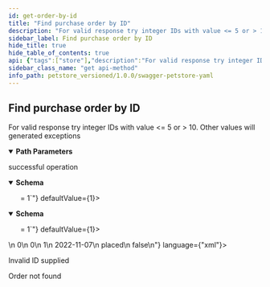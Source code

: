 ```yaml
---
id: get-order-by-id
title: "Find purchase order by ID"
description: "For valid response try integer IDs with value <= 5 or > 10. Other values will generated exceptions"
sidebar_label: Find purchase order by ID
hide_title: true
hide_table_of_contents: true
api: {"tags":["store"],"description":"For valid response try integer IDs with value <= 5 or > 10. Other values will generated exceptions","operationId":"getOrderById","parameters":[{"name":"orderId","in":"path","description":"ID of pet that needs to be fetched","required":true,"schema":{"type":"integer","format":"int64","minimum":1,"maximum":5}}],"responses":{"200":{"description":"successful operation","content":{"application/json":{"schema":{"type":"object","properties":{"id":{"description":"Order ID","allOf":[{"type":"integer","format":"int64","readOnly":true}]},"petId":{"description":"Pet ID","allOf":[{"type":"integer","format":"int64","readOnly":true}]},"quantity":{"type":"integer","format":"int32","minimum":1,"default":1},"shipDate":{"description":"Estimated ship date","type":"string","format":"date-time"},"status":{"type":"string","description":"Order Status","enum":["placed","approved","delivered"]},"complete":{"description":"Indicates whenever order was completed or not","type":"boolean","default":false,"readOnly":true},"requestId":{"description":"Unique Request Id","type":"string","writeOnly":true}},"xml":{"name":"Order"}}},"application/xml":{"schema":{"type":"object","properties":{"id":{"description":"Order ID","allOf":[{"type":"integer","format":"int64","readOnly":true}]},"petId":{"description":"Pet ID","allOf":[{"type":"integer","format":"int64","readOnly":true}]},"quantity":{"type":"integer","format":"int32","minimum":1,"default":1},"shipDate":{"description":"Estimated ship date","type":"string","format":"date-time"},"status":{"type":"string","description":"Order Status","enum":["placed","approved","delivered"]},"complete":{"description":"Indicates whenever order was completed or not","type":"boolean","default":false,"readOnly":true},"requestId":{"description":"Unique Request Id","type":"string","writeOnly":true}},"xml":{"name":"Order"}}}}},"400":{"description":"Invalid ID supplied"},"404":{"description":"Order not found"}},"method":"get","path":"/store/order/{orderId}","servers":[{"url":"https://petstore.swagger.io/v2","description":"Default server"},{"url":"https://petstore.swagger.io/sandbox","description":"Sandbox server"}],"securitySchemes":{"petstore_auth":{"description":"Get access to data while protecting your account credentials.\nOAuth2 is also a safer and more secure way to give you access.\n","type":"oauth2","flows":{"implicit":{"authorizationUrl":"http://petstore.swagger.io/api/oauth/dialog","scopes":{"write:pets":"modify pets in your account","read:pets":"read your pets"}}}},"api_key":{"description":"For this sample, you can use the api key `special-key` to test the authorization filters.\n","type":"apiKey","name":"api_key","in":"header"}},"info":{"description":"This is a sample server Petstore server.\nYou can find out more about Swagger at\n[http://swagger.io](http://swagger.io) or on [irc.freenode.net, #swagger](http://swagger.io/irc/).\nFor this sample, you can use the api key `special-key` to test the authorization filters.\n\n## Introduction\nThis API is documented in **OpenAPI format** and is based on\n[Petstore sample](http://petstore.swagger.io/) provided by [swagger.io](http://swagger.io) team.\nIt was **extended** to illustrate features of [generator-openapi-repo](https://github.com/Rebilly/generator-openapi-repo)\ntool and [ReDoc](https://github.com/Redocly/redoc) documentation. In addition to standard\nOpenAPI syntax we use a few [vendor extensions](https://github.com/Redocly/redoc/blob/master/docs/redoc-vendor-extensions.md).\n\n## OpenAPI Specification\nThis API is documented in **OpenAPI format** and is based on\n[Petstore sample](http://petstore.swagger.io/) provided by [swagger.io](http://swagger.io) team.\nIt was **extended** to illustrate features of [generator-openapi-repo](https://github.com/Rebilly/generator-openapi-repo)\ntool and [ReDoc](https://github.com/Redocly/redoc) documentation. In addition to standard\nOpenAPI syntax we use a few [vendor extensions](https://github.com/Redocly/redoc/blob/master/docs/redoc-vendor-extensions.md).\n\n## Cross-Origin Resource Sharing\nThis API features Cross-Origin Resource Sharing (CORS) implemented in compliance with  [W3C spec](https://www.w3.org/TR/cors/).\nAnd that allows cross-domain communication from the browser.\nAll responses have a wildcard same-origin which makes them completely public and accessible to everyone, including any code on any site.\n\n## Authentication\n\nPetstore offers two forms of authentication:\n  - API Key\n  - OAuth2\nOAuth2 - an open protocol to allow secure authorization in a simple\nand standard method from web, mobile and desktop applications.\n","version":"1.0.0","title":"Swagger Petstore YAML","termsOfService":"http://swagger.io/terms/","contact":{"name":"API Support","email":"apiteam@swagger.io","url":"https://github.com/Redocly/redoc"},"x-logo":{"url":"https://redocly.github.io/redoc/petstore-logo.png","altText":"Petstore logo"},"license":{"name":"Apache 2.0","url":"http://www.apache.org/licenses/LICENSE-2.0.html"}},"postman":{"name":"Find purchase order by ID","description":{"content":"For valid response try integer IDs with value <= 5 or > 10. Other values will generated exceptions","type":"text/plain"},"url":{"path":["store","order",":orderId"],"host":["{{baseUrl}}"],"query":[],"variable":[{"disabled":false,"description":{"content":"(Required) ID of pet that needs to be fetched","type":"text/plain"},"type":"any","value":"","key":"orderId"}]},"header":[{"key":"Accept","value":"application/json"}],"method":"GET"}}
sidebar_class_name: "get api-method"
info_path: petstore_versioned/1.0.0/swagger-petstore-yaml
---
```



## Find purchase order by ID



For valid response try integer IDs with value <= 5 or > 10. Other values will generated exceptions

<details style={{"marginBottom":"1rem"}} data-collapsed={false} open={true}><summary style={{}}><strong>Path Parameters</strong></summary><div><ul><ParamsItem className={"paramsItem"} param={{"name":"orderId","in":"path","description":"ID of pet that needs to be fetched","required":true,"schema":{"type":"integer","format":"int64","minimum":1,"maximum":5}}}></ParamsItem></ul></div></details><div><ApiTabs><TabItem label={"200"} value={"200"}><div>

successful operation

</div><div><MimeTabs schemaType={"response"}><TabItem label={"application/json"} value={"application/json"}><SchemaTabs><TabItem label={"Schema"} value={"Schema"}><details style={{}} data-collapsed={false} open={true}><summary style={{"textAlign":"left"}}><strong>Schema</strong></summary><div style={{"textAlign":"left","marginLeft":"1rem"}}></div><ul style={{"marginLeft":"1rem"}}><SchemaItem collapsible={false} name={"id"} required={false} schemaDescription={undefined} schemaName={"object"} qualifierMessage={undefined} defaultValue={undefined}></SchemaItem><SchemaItem collapsible={false} name={"petId"} required={false} schemaDescription={undefined} schemaName={"object"} qualifierMessage={undefined} defaultValue={undefined}></SchemaItem><SchemaItem collapsible={false} name={"quantity"} required={false} schemaDescription={undefined} schemaName={"int32"} qualifierMessage={"**Possible values:** `>= 1`"} defaultValue={1}></SchemaItem><SchemaItem collapsible={false} name={"shipDate"} required={false} schemaDescription={"Estimated ship date"} schemaName={"date-time"} qualifierMessage={undefined} defaultValue={undefined}></SchemaItem><SchemaItem collapsible={false} name={"status"} required={false} schemaDescription={"Order Status"} schemaName={"string"} qualifierMessage={"**Possible values:** [`placed`, `approved`, `delivered`]"} defaultValue={undefined}></SchemaItem><SchemaItem collapsible={false} name={"complete"} required={false} schemaDescription={"Indicates whenever order was completed or not"} schemaName={"boolean"} qualifierMessage={undefined} defaultValue={false}></SchemaItem></ul></details></TabItem><TabItem label={"Example (from schema)"} value={"Example (from schema)"}><ResponseSamples responseExample={"{\n  \"id\": 0,\n  \"petId\": 0,\n  \"quantity\": 1,\n  \"shipDate\": \"2022-11-07\",\n  \"status\": \"placed\",\n  \"complete\": false\n}"} language={"json"}></ResponseSamples></TabItem></SchemaTabs></TabItem><TabItem label={"application/xml"} value={"application/xml"}><SchemaTabs><TabItem label={"Schema"} value={"Schema"}><details style={{}} data-collapsed={false} open={true}><summary style={{"textAlign":"left"}}><strong>Schema</strong></summary><div style={{"textAlign":"left","marginLeft":"1rem"}}></div><ul style={{"marginLeft":"1rem"}}><SchemaItem collapsible={false} name={"id"} required={false} schemaDescription={undefined} schemaName={"object"} qualifierMessage={undefined} defaultValue={undefined}></SchemaItem><SchemaItem collapsible={false} name={"petId"} required={false} schemaDescription={undefined} schemaName={"object"} qualifierMessage={undefined} defaultValue={undefined}></SchemaItem><SchemaItem collapsible={false} name={"quantity"} required={false} schemaDescription={undefined} schemaName={"int32"} qualifierMessage={"**Possible values:** `>= 1`"} defaultValue={1}></SchemaItem><SchemaItem collapsible={false} name={"shipDate"} required={false} schemaDescription={"Estimated ship date"} schemaName={"date-time"} qualifierMessage={undefined} defaultValue={undefined}></SchemaItem><SchemaItem collapsible={false} name={"status"} required={false} schemaDescription={"Order Status"} schemaName={"string"} qualifierMessage={"**Possible values:** [`placed`, `approved`, `delivered`]"} defaultValue={undefined}></SchemaItem><SchemaItem collapsible={false} name={"complete"} required={false} schemaDescription={"Indicates whenever order was completed or not"} schemaName={"boolean"} qualifierMessage={undefined} defaultValue={false}></SchemaItem></ul></details></TabItem><TabItem label={"Example (from schema)"} value={"Example (from schema)"}><ResponseSamples responseExample={"<root>\n  <id>0</id>\n  <petId>0</petId>\n  <quantity>1</quantity>\n  <shipDate>2022-11-07</shipDate>\n  <status>placed</status>\n  <complete>false</complete>\n</root>"} language={"xml"}></ResponseSamples></TabItem></SchemaTabs></TabItem></MimeTabs></div></TabItem><TabItem label={"400"} value={"400"}><div>

Invalid ID supplied

</div><div></div></TabItem><TabItem label={"404"} value={"404"}><div>

Order not found

</div><div></div></TabItem></ApiTabs></div>
      